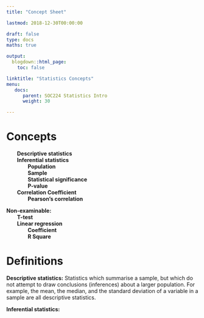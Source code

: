 ```yaml
---
title: "Concept Sheet"

lastmod: 2018-12-30T00:00:00

draft: false
type: docs
maths: true	

output:
  blogdown::html_page:
    toc: false

linktitle: "Statistics Concepts"
menu:
   docs:
      parent: SOC224 Statistics Intro
      weight: 30

---
```


# Concepts 

<b style="padding-left: 2em">Descriptive statistics<br></b>
<b style="padding-left: 2em">Inferential statistics<br></b>
<b style="padding-left: 4em">Population<br></b>
<b style="padding-left: 4em">Sample<br></b>
<b style="padding-left: 4em">Statistical significance<br></b>
<b style="padding-left: 4em">P-value<br></b>
<b style="padding-left: 2em">Correlation Coefficient<br></b>
<b style="padding-left: 4em">Pearson's correlation<br></b>

**Non-examinable:** <br>
<b style="padding-left: 2em">T-test<br></b>
<b style="padding-left: 2em">Linear regression<br></b>
<b style="padding-left: 4em">Coefficient<br></b>
<b style="padding-left: 4em">R Square<br></b>

# Definitions

**Descriptive statistics:** Statistics which summarise a sample, but which do not attempt to draw conclusions (inferences) about a larger population. For example, the mean, the median, and the standard deviation of a variable in a sample are all descriptive statistics.

**Inferential statistics:** 





